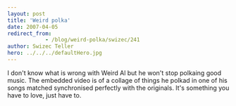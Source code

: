 ```yaml
---
layout: post
title: 'Weird polka'
date: 2007-04-05
redirect_from: 
            - /blog/weird-polka/swizec/241
author: Swizec Teller
hero: ../../../defaultHero.jpg
---
```

I don't know what is wrong with Weird Al but he won't stop polkaing good music. The embedded video is of a collage of things he polkad in one of his songs matched synchronised perfectly with the originals. It's something you have to love, just have to.